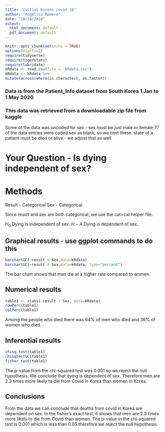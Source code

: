 ```yaml
---
title: "Initial Korean covid 19"
author: "Angelica Romero"
date: "10/10/2024"
output:
  html_document: default
  pdf_document: default
---
```


```r
knitr::opts_chunk$set(echo = TRUE)
options(digits=2)
require(tidyverse)
require(tigerstats)
require(lubridate)
kRdata <- read.csv(file = 'kRdata.csv')
kRdata <- kRdata %>%
mutate(across(where(is.character), as.factor))

```
### Data is from the Patient_Info dataset from South Korea 1 Jan to 1 May 2020
### This data was retrieved from a downloadable zip file from kaggle

Some of the data was uncoded for sex - sex must be just male or female
77 of the data entries were coded sex  as blank, so we omit these.
state of a patient must be died or alive - we adjust that as well   
  
# Your Question - Is dying independent of sex?

# Methods   
Result - Categorical
Sex - Categorical 

Since result and sex are both categorical, we use the cat~cat helper file. 

$H_0$ Dying is independent of sex.
$H-A$ Dying is dependent of sex. 


## Graphical results - use ggplot commands to do this  


```r
barchartGC(~result + Sex,data=kRdata)
barchartGC(~result + Sex,data=kRdata, type="percent")

```
  

The bar chart shows that men die at a higher rate compared to women. 



  
## Numerical results

```r
table1 <- xtabs(~result + Sex, data=kRdata)
rowPerc(table1)
colPerc(table1)
```

Among the people who died there was 64% of men who died and 36% of women who died. 

## Inferential results 

```r
chisq.test(table1)
chisqtestGC(table1)
fisher.test(table1)
```

The p-value from the chi-squared test was 0.001 so we reject the null hypothesis. We conclude that dying is dependent of sex. Therefore men are 2.3 times more likely to die from Covid in Korea than women in Korea.  


## Conclusions

From the data we can conclude that deaths from covid in Korea are dependent on sex. In the fisher's exact test, it shows that men are 2.3 times more likely to die from Covid than women. The p-value in the chi-squared test is 0.001 which is less than 0.05 therefore we reject the null hypothesis.


